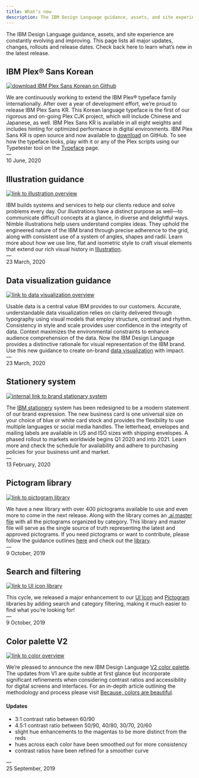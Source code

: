 ```yaml
---
title: What’s new
description: The IBM Design Language guidance, assets, and site experience are constantly evolving and improving. This page lists all major updates, changes, rollouts and release dates. Check back here to learn what’s new in the latest release.
---
```



<PageDescription>

The IBM Design Language guidance, assets, and site experience are constantly evolving and improving. This page lists all major updates, changes, rollouts and release dates. Check back here to learn what’s new in the latest release.

</PageDescription>

## IBM Plex® Sans Korean

<Row>
<Column colMd={6} colLg={8}>

[![download IBM Plex Sans Korean on Github](./images/IBM_Plex_Korean.png)](https://github.com/IBM/plex/releases/latest)

</Column>
</Row>

We are continuously working to extend the IBM Plex® typeface family internationally. After over a year of development effort, we’re proud to release IBM Plex Sans KR. This Korean language typeface is the first of our rigorous and on-going Plex CJK project, which will include Chinese and Japanese, as well. IBM Plex Sans KR is available in all eight weights and includes hinting for optimized performance in digital environments. IBM Plex Sans KR is open source and now available to [download](https://github.com/IBM/plex/releases/latest) on GitHub. To see how the typeface looks, play with it or any of the Plex scripts using our Typetester tool on the [Typeface](https://www.ibm.com/design/language/typography/typeface#type-tester) page.<br/>— <br/>10 June, 2020

## Illustration guidance

<Row>
<Column colMd={6} colLg={8} className="bx--row--images">

[![link to illustration overview](./images/IBM_illustration.png)](https://www.ibm.com/design/language/illustration/overview)

</Column>
</Row>

IBM builds systems and services to help our clients reduce and solve problems every day. Our illustrations have a distinct purpose as well—to communicate difficult concepts at a glance, in diverse and delightful ways. Nimble illustrations help users understand complex ideas. They uphold the engineered nature of the IBM brand through precise adherence to the grid, along with consistent use of a system of angles, shapes and radii. Learn more about how we use line, flat and isometric style to craft visual elements that extend our rich visual history in [Illustration](https://www.ibm.com/design/language/illustration/overview).<br/>— <br/>23 March, 2020

## Data visualization guidance

<Row>
<Column colMd={6} colLg={8} className="bx--row--images">

[![link to data visualization overview](./images/IBM_data_vis.png)](https://www.ibm.com/design/language/data-visualization/overview)

</Column>
</Row>

Usable data is a central value IBM provides to our customers. Accurate, understandable data visualization relies on clarity delivered through typography using visual models that employ structure, contrast and rhythm. Consistency in style and scale provides user confidence in the integrity of data. Context maximizes the environmental constraints to enhance audience comprehension of the data. Now the IBM Design Language provides a distinctive rationale for visual representation of the IBM brand. Use this new guidance to create on-brand [data visualization](https://www.ibm.com/design/language/data-visualization/overview) with impact.<br/>— <br/>23 March, 2020

## Stationery system

<Row>
<Column colMd={6} colLg={8} className="bx--row--images">

[![internal link to brand stationary system](./images/IBM_stationary.png)](https://www.ibm.com/brand/stationery/)

</Column>
</Row>

The [IBM stationery](https://www.ibm.com/brand/stationery/) system has been redesigned to be a modern statement of our brand expression. The new business card is one universal size on your choice of blue or white card stock and provides the flexibility to use multiple languages or social media handles. The letterhead, envelopes and mailing labels are available in US and ISO sizes with shipping envelopes. A phased rollout to markets worldwide begins Q1 2020 and into 2021. Learn more and check the schedule for availability and adhere to purchasing policies for your business unit and market.<br/>— <br/>13 February, 2020

## Pictogram library

<Row>
<Column colMd={6} colLg={8} className="bx--row--images">

[![link to pictogram library](./images/pictos.svg)](https://www.ibm.com/design/language/iconography/pictograms/library/)

</Column>
</Row>

We have a new library with over 400 pictograms available to use and even more to come in the next release. Along with the library comes an [.ai master file](https://github.com/carbon-design-system/carbon/raw/master/packages/pictograms/master/pictogram-master.ai) with all the pictograms organized by category. This library and master file will serve as the single source of truth representing the latest and approved pictograms. If you need pictograms or want to contribute, please follow the guidance outlines [here](https://www.ibm.com/design/language/iconography/pictograms/contribute/) and check out the [library](https://www.ibm.com/design/language/iconography/pictograms/library/).<br/>— <br/>9 October, 2019

## Search and filtering

<Row>
<Column colMd={6} colLg={8} className="bx--row--images">

[![link to UI icon library](./images/updates_search_filter.png)](https://www.ibm.com/design/language/iconography/ui-icons/library)

</Column>
</Row>

This cycle, we released a major enhancement to our [UI Icon](https://www.ibm.com/design/language/iconography/ui-icons/library) and [Pictogram](https://www.ibm.com/design/language/iconography/ui-icons/library) libraries by adding search and category filtering, making it much easier to find what you’re looking for!<br/> — <br/>9 October, 2019


## Color palette V2

<Row>
<Column colMd={6} colLg={8} className="bx--row--images">

[![link to color overview](./images/color.svg)](https://www.ibm.com/design/language/color/)

</Column>
</Row>

We’re pleased to announce the new IBM Design Language [V2 color palette](https://www.ibm.com/design/language/color/). The updates from V1 are quite subtle at first glance but incorporate significant refinements when considering contrast ratios and accessibility for digital screens and interfaces. For an in-depth article outlining the methodology and process please visit [Because, colors are beautiful](https://medium.com/carbondesign/because-colors-are-beautiful-52dd4cc39f09).

#### Updates
- 3:1 contrast ratio between 60/90
- 4.5:1 contrast ratio between 50/90, 40/80, 30/70, 20/60
- slight hue enhancements to the magentas to be more distinct from the reds
- hues across each color have been smoothed out for more consistency
- contrast ratios have been refined for a smoother curve

—<br/>25 September, 2019

